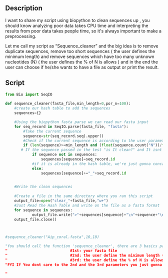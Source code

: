 ==Description==

I want to  share my script using biopython to clean sequences up , you should know analyzing poor data takes CPU time and interpreting the results from poor data takes people time, so it's always important to make a preprocessing. 
 
Let me call my script as “Sequence_cleaner” and the big idea is to remove duplicate sequences, remove too short sequences ( the user defines the minimum length)  and remove sequences which have too many unknown nucleotides (N)  ( the user defines the % of N is allows ) and in the end the user can choose if he/she wants to have a file as output or print the result.

== Script==
<source lang=python>
from Bio import SeqIO
 
def sequence_cleaner(fasta_file,min_length=0,por_n=100):
    #create our hash table to add the sequences
    sequences={}

    #Using the biopython fasta parse we can read our fasta input
    for seq_record in SeqIO.parse(fasta_file, "fasta"):
        #Take the current sequence
        sequence=str(seq_record.seq).upper()
        #Check if the current sequence is according to the user parameters
        if (len(sequence)>=min_length and (float(sequence.count("N"))/float(len(sequence)))*100<=por_n):
       # If the sequence passed in the test "is It clean?" and It isnt in the hash table , the sequence and Its id are going to be in the hash
            if sequence not in sequences:
                sequences[sequence]=seq_record.id
            #if it is already in the hash table, we're just gonna concatenate the ID of the current sequence to another one that is already in the hash table
            else:
                sequences[sequence]+="_"+seq_record.id

            
    #Write the clean sequences
                
    #Create a file in the same directory where you ran this script
    output_file=open("clear_"+fasta_file,"w+")
    #Just Read the Hash Table and write on the file as a fasta format
    for sequence in sequences:
            output_file.write(">"+sequences[sequence]+"\n"+sequence+"\n")
    output_file.close()



#sequence_cleaner("Aip_coral.fasta",10,10)

"You should call the function 'sequence_cleaner', there are 3 basics parameters:
"                            #1st: your fasta file 
"                            #2nd: the user define the minimum length (default value 0 ( means  you dont care to minimum length)
"                            #3rd: the user define the % of N is allows (default value 100 ( means  you dont care to 'N' in your sequences))
"FYI If You dont care to the 2nd and the 3rd parameters you just gonna remove the duplicate sequences

"
</source>
